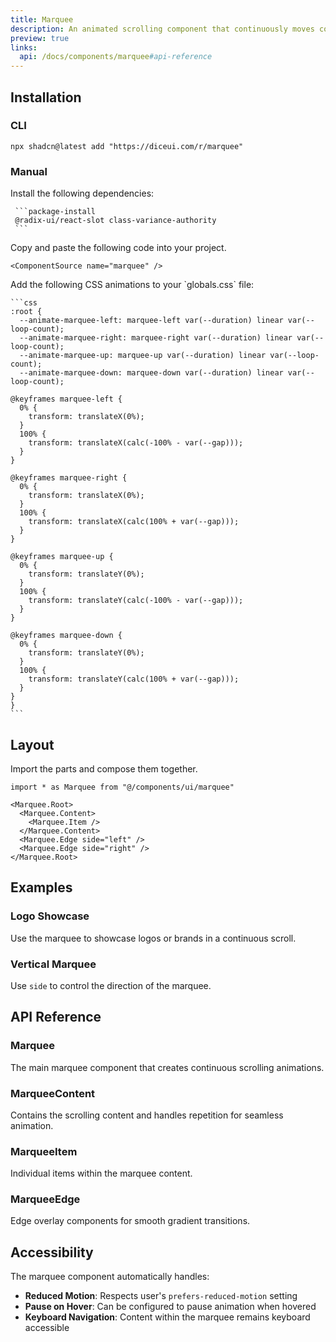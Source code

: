 ```yaml
---
title: Marquee
description: An animated scrolling component that continuously moves content horizontally or vertically.
preview: true
links:
  api: /docs/components/marquee#api-reference
---
```


<ComponentTabs name="marquee-demo" />

## Installation

### CLI

```package-install
npx shadcn@latest add "https://diceui.com/r/marquee"
```

### Manual

<Steps>
  <Step>
     Install the following dependencies:

     ```package-install
     @radix-ui/react-slot class-variance-authority
     ```
  </Step>
  <Step>
    Copy and paste the following code into your project.

    <ComponentSource name="marquee" />
  </Step>
  <Step>
    Add the following CSS animations to your `globals.css` file:

    ```css
    :root {
      --animate-marquee-left: marquee-left var(--duration) linear var(--loop-count);
      --animate-marquee-right: marquee-right var(--duration) linear var(--loop-count);
      --animate-marquee-up: marquee-up var(--duration) linear var(--loop-count);
      --animate-marquee-down: marquee-down var(--duration) linear var(--loop-count);

    @keyframes marquee-left {
      0% {
        transform: translateX(0%);
      }
      100% {
        transform: translateX(calc(-100% - var(--gap)));
      }
    }

    @keyframes marquee-right {
      0% {
        transform: translateX(0%);
      }
      100% {
        transform: translateX(calc(100% + var(--gap)));
      }
    }

    @keyframes marquee-up {
      0% {
        transform: translateY(0%);
      }
      100% {
        transform: translateY(calc(-100% - var(--gap)));
      }
    }

    @keyframes marquee-down {
      0% {
        transform: translateY(0%);
      }
      100% {
        transform: translateY(calc(100% + var(--gap)));
      }
    }
    }
    ```
  </Step>
</Steps>

## Layout

Import the parts and compose them together.

```tsx
import * as Marquee from "@/components/ui/marquee"

<Marquee.Root>
  <Marquee.Content>
    <Marquee.Item />
  </Marquee.Content>
  <Marquee.Edge side="left" />
  <Marquee.Edge side="right" />
</Marquee.Root>
```

## Examples

### Logo Showcase

Use the marquee to showcase logos or brands in a continuous scroll.

<ComponentTabs name="marquee-logo-demo" />

### Vertical Marquee

Use `side` to control the direction of the marquee.

<ComponentTabs name="marquee-vertical-demo" />

## API Reference

### Marquee

The main marquee component that creates continuous scrolling animations.

<AutoTypeTable
  path="./types/docs/marquee.ts"
  name="MarqueeProps"
/>

### MarqueeContent

Contains the scrolling content and handles repetition for seamless animation.

<AutoTypeTable
  path="./types/docs/marquee.ts"
  name="MarqueeContentProps"
/>

### MarqueeItem

Individual items within the marquee content.

<AutoTypeTable
  path="./types/docs/marquee.ts"
  name="MarqueeItemProps"
/>

### MarqueeEdge

Edge overlay components for smooth gradient transitions.

<AutoTypeTable
  path="./types/docs/marquee.ts"
  name="MarqueeEdgeProps"
/>

## Accessibility

The marquee component automatically handles:

- **Reduced Motion**: Respects user's `prefers-reduced-motion` setting
- **Pause on Hover**: Can be configured to pause animation when hovered
- **Keyboard Navigation**: Content within the marquee remains keyboard accessible

